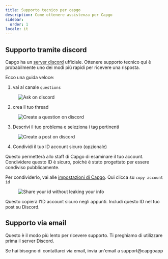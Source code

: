 ```yaml
---
title: Supporto tecnico per capgo
description: Come ottenere assistenza per Capgo
sidebar:
  order: 1
locale: it
---
```


## Supporto tramite discord

Capgo ha un [server discord](https://discordcom/invite/VnYRvBfgA6) ufficiale. Ottenere supporto tecnico qui è probabilmente uno dei modi più rapidi per ricevere una risposta.

Ecco una guida veloce:

1. vai al canale `questions`

<figure><img style="margin-left: auto; margin-right: auto" src="/discord-questionswebp" alt="Ask on discord" /><figcaption></figcaption></figure>

2. crea il tuo thread

<figure><img style="margin-left: auto; margin-right: auto" src="/discord-newquestionwebp" alt="Create a question on discord" /><figcaption></figcaption></figure>

3. Descrivi il tuo problema e seleziona i tag pertinenti

<figure><img style="margin-left: auto; margin-right: auto" src="/discord-new-postwebp" alt="Create a post on discord" /><figcaption></figcaption></figure>

4. Condividi il tuo ID account sicuro (opzionale)

Questo permetterà allo staff di Capgo di esaminare il tuo account. Condividere questo ID è sicuro, poiché è stato progettato per essere condiviso pubblicamente.

Per condividerlo, vai alle [impostazioni di Capgo](https://webcapgoapp/dashboard/settings/account/). Qui clicca su `copy account id`

<figure><img style="margin-left: auto; margin-right: auto" src="/share-secure-idwebp" alt="Share your id without leaking your info" /><figcaption></figcaption></figure>

Questo copierà l'ID account sicuro negli appunti. Includi questo ID nel tuo post su Discord.

## Supporto via email

Questo è il modo più lento per ricevere supporto. Ti preghiamo di utilizzare prima il server Discord.

Se hai bisogno di contattarci via email, invia un'email a support@capgoapp
